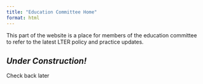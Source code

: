 ```yaml
---
title: "Education Committee Home"
format: html
---
```


This part of the website is a place for members of the education committee to refer to the latest LTER policy and practice updates.

## *Under Construction!*

Check back later
